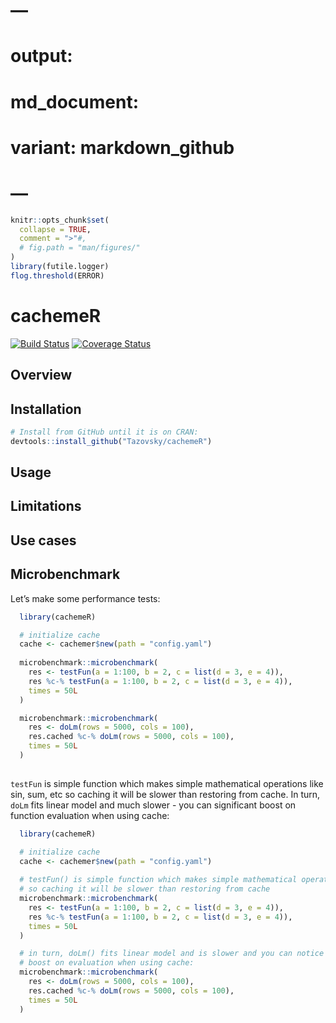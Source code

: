 # ---
# output:
#   md_document:
#     variant: markdown_github
# ---

```r
knitr::opts_chunk$set(
  collapse = TRUE,
  comment = ">"#,
  # fig.path = "man/figures/"
)
library(futile.logger)
flog.threshold(ERROR)

```

# cachemeR

[![Build Status](https://travis-ci.org/Tazovsky/cachemeR.svg?branch=devel)](https://travis-ci.org/Tazovsky/cachemeR)
[![Coverage Status](https://coveralls.io/repos/github/Tazovsky/cachemeR/badge.svg?branch=devel)](https://coveralls.io/github/Tazovsky/cachemeR?branch=devel)

## Overview

## Installation

```r
# Install from GitHub until it is on CRAN:
devtools::install_github("Tazovsky/cachemeR")
```

## Usage

## Limitations

## Use cases

## Microbenchmark

Let's make some performance tests:

```r
  library(cachemeR)

  # initialize cache
  cache <- cachemer$new(path = "config.yaml")
  
  microbenchmark::microbenchmark(
    res <- testFun(a = 1:100, b = 2, c = list(d = 3, e = 4)),
    res %c-% testFun(a = 1:100, b = 2, c = list(d = 3, e = 4)),
    times = 50L
  )

  microbenchmark::microbenchmark(
    res <- doLm(rows = 5000, cols = 100),
    res.cached %c-% doLm(rows = 5000, cols = 100),
    times = 50L
  )
  
```

 `testFun` is simple function which makes simple mathematical operations like sin, sum, etc
  so caching it will be slower than restoring from cache. 
  In turn, `doLm` fits linear model and much slower - you can significant 
  boost on function evaluation when using cache:

```r
  library(cachemeR)

  # initialize cache
  cache <- cachemer$new(path = "config.yaml")
  
  # testFun() is simple function which makes simple mathematical operations like sin, sum, etc
  # so caching it will be slower than restoring from cache
  microbenchmark::microbenchmark(
    res <- testFun(a = 1:100, b = 2, c = list(d = 3, e = 4)),
    res %c-% testFun(a = 1:100, b = 2, c = list(d = 3, e = 4)),
    times = 50L
  )

  # in turn, doLm() fits linear model and is slower and you can notice there is significant 
  # boost on evaluation when using cache:
  microbenchmark::microbenchmark(
    res <- doLm(rows = 5000, cols = 100),
    res.cached %c-% doLm(rows = 5000, cols = 100),
    times = 50L
  )
  
```



